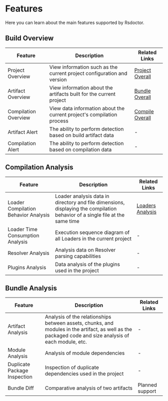 # Features

Here you can learn about the main features supported by Rsdoctor.

## Build Overview

| Feature | Description | Related Links |
|------|------|------|
| Project Overview | View information such as the current project configuration and version | [Project Overall](../usage/project-overall) |
| Artifact Overview | View information about the artifacts built for the current project | [Bundle Overall](../usage/bundle-overall)  |
| Compilation Overview | View data information about the current project's compilation process | [Compile Overall](../usage/compile-overall)  |
| Artifact Alert | The ability to perform detection based on build artifact data | - |
| Compilation Alert | The ability to perform detection based on compilation data | - |

## Compilation Analysis

| Feature | Description | Related Links |
|------|------|------|
| Loader Compilation Behavior Analysis | Loader analysis data in directory and file dimensions, displaying the compilation behavior of a single file at the same time | [Loaders Analysis](../usage/loaders-analysis) |
| Loader Time Consumption Analysis | Execution sequence diagram of all Loaders in the current project | - |
| Resolver Analysis | Analysis data on Resolver parsing capabilities | - |
| Plugins Analysis | Data analysis of the plugins used in the project | - |


## Bundle Analysis

| Feature | Description | Related Links |
|------|------|------|
| Artifact Analysis | Analysis of the relationships between assets, chunks, and modules in the artifact, as well as the packaged code and size analysis of each module, etc. | - |
| Module Analysis | Analysis of module dependencies | - |
| Duplicate Package Inspection | Inspection of duplicate dependencies used in the project | - |
| Bundle Diff | Comparative analysis of two artifacts | Planned support |